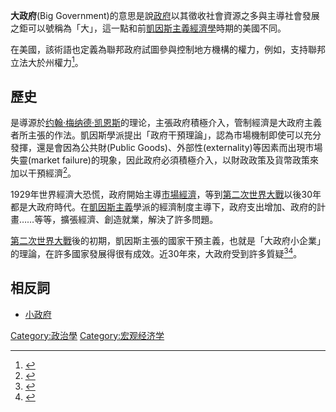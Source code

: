 '''大政府'''(Big Government)的意思是說[[政府|政府]]以其徵收社會資源之多與主導社會發展之鉅可以號稱為「大」，這一點和前[[凱因斯主義經濟學|凱因斯主義經濟學]]時期的美國不同。

在美國，該術語也定義為聯邦政府試圖參與控制地方機構的權力，例如，支持聯邦立法大於州權力<ref>{{cite web|title=The meaning of big government|url=http://www.renewamerica.com/analysis/garry/110614|publisher=Renew America|accessdate=26 April 2012|author=Patrick Garry|date=14 June 2011|archive-date=2018-12-02|archive-url=https://web.archive.org/web/20181202005546/http://www.renewamerica.com/analysis/garry/110614|dead-url=no}}</ref>。

==歷史==
是導源於[[约翰·梅纳德·凯恩斯|约翰·梅纳德·凯恩斯]]的理论，主張政府積極介入，管制經濟是大政府主義者所主張的作法。凱因斯學派提出「政府干預理論」，認為市場機制即使可以充分發揮，還是會因為公共財(Public Goods)、外部性(externality)等因素而出現市場失靈(market failure)的現象，因此政府必須積極介入，以財政政策及貨幣政策來加以干預經濟<ref>{{Cite journal|title=New York City push against sugary drinks sparks controversy|url=http://dx.doi.org/10.1136/bmj.c5763|last=Lenzer|first=J.|date=2010-10-14|journal=BMJ|issue=oct14 4|doi=10.1136/bmj.c5763|volume=341|pages=c5763–c5763|issn=0959-8138}}</ref>。

1929年世界經濟大恐慌，政府開始主導[[市場經濟|市場經濟]]，等到[[第二次世界大戰|第二次世界大戰]]以後30年都是大政府時代。在[[凱因斯主義|凱因斯主義]]學派的經濟制度主導下，政府支出增加、政府的計畫……等等，擴張經濟、創造就業，解決了許多問題。

[[第二次世界大戰|第二次世界大戰]]後的初期，凱因斯主張的國家干預主義，也就是「大政府小企業」的理論，在許多國家發展得很有成效。近30年來，大政府受到許多質疑<ref>{{Cite journal|title=DOES BIG GOVERNMENT HURT GROWTH LESS IN HIGH‐TRUST COUNTRIES?|url=http://dx.doi.org/10.1111/coep.12467|last=Bergh|first=Andreas|last2=Bjørnskov|first2=Christian|date=2020-03-12|journal=Contemporary Economic Policy|issue=4|doi=10.1111/coep.12467|volume=38|pages=643–658|issn=1074-3529}}</ref><ref>{{Cite journal|title=End of Big Government: Is It Happening in the Nordic Countries?|url=https://onlinelibrary.wiley.com/doi/10.1111/0952-1895.00134|last=Micheletti|first=Michele|date=2000-04|journal=Governance|issue=2|doi=10.1111/0952-1895.00134|volume=13|pages=265–278|language=en|issn=0952-1895|access-date=2022-05-06|archive-date=2022-05-06|archive-url=https://web.archive.org/web/20220506092444/https://onlinelibrary.wiley.com/doi/10.1111/0952-1895.00134}}</ref>。

==相反詞==
*[[小政府|小政府]]

[[Category:政治學|Category:政治學]]
[[Category:宏观经济学|Category:宏观经济学]]